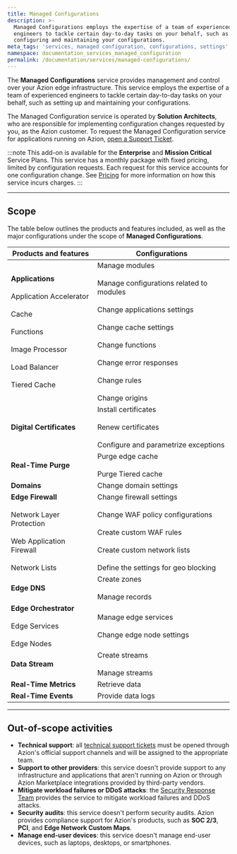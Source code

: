 ```yaml
---
title: Managed Configurations
description: >-
  Managed Configurations employs the expertise of a team of experienced
  engineers to tackle certain day-to-day tasks on your behalf, such as
  configuring and maintaining your configurations.
meta_tags: 'services, managed configuration, configurations, settings'
namespace: documentation_services_managed_configuration
permalink: /documentation/services/managed-configurations/
---
```


The **Managed Configurations** service provides management and control over your Azion edge infrastructure. This service employs the expertise of a team of experienced engineers to tackle certain day-to-day tasks on your behalf, such as setting up and maintaining your configurations.

The Managed Configuration service is operated by **Solution Architects**, who are responsible for implementing configuration changes requested by you, as the Azion customer. To request the Managed Configuration service for applications running on Azion, [open a Support Ticket](https://tickets.azion.com/en/support/login). 

:::note
This add-on is available for the **Enterprise** and **Mission Critical** Service Plans. This service has a monthly package with fixed pricing, limited by configuration requests. Each request for this service accounts for one configuration change. See [Pricing](/en/documentation/products/pricing/) for more information on how this service incurs charges.
:::

---

## Scope

The table below outlines the products and features included, as well as the major configurations under the scope of **Managed Configurations**.

| Products and features | Configurations |
| --- | --- |
| **Applications**<br></br>Application Accelerator <br></br>Cache<br></br>Functions<br></br>Image Processor<br></br>Load Balancer<br></br>Tiered Cache | Manage modules <br></br>Manage configurations related to modules<br></br>Change applications settings<br></br>Change cache settings<br></br>Change functions<br></br>Change error responses<br></br>Change rules<br></br>Change origins |
| **Digital Certificates** | Install certificates<br></br>Renew certificates<br></br>Configure and parametrize exceptions |
| **Real-Time Purge** | Purge edge cache<br></br>Purge Tiered cache |
| **Domains** | Change domain settings |
| **Edge Firewall**<br></br>Network Layer Protection<br></br>Web Application Firewall<br></br>Network Lists | Change firewall settings<br></br>Change WAF policy configurations<br></br>Create custom WAF rules<br></br>Create custom network lists<br></br>Define the settings for geo blocking |
| **Edge DNS** | Create zones<br></br>Manage records | 
| **Edge Orchestrator**<br></br>Edge Services<br></br>Edge Nodes | Manage edge services <br></br>Change edge node settings |
| **Data Stream** | Create streams<br></br>Manage streams |
| **Real-Time Metrics** | Retrieve data |
| **Real-Time Events** | Provide data logs |

---

## Out-of-scope activities

- **Technical support**: all [technical support tickets](/en/documentation/products/guides/open-tickets/) must be opened through Azion's official support channels and will be assigned to the appropriate team.
- **Support to other providers**: this service doesn't provide support to any infrastructure and applications that aren't running on Azion or through Azion Marketplace integrations provided by third-party vendors.
- **Mitigate workload failures or DDoS attacks**: the [Security Response Team](/en/documentation/services/security-response-team/) provides the service to mitigate workload failures and DDoS attacks.
- **Security audits**: this service doesn't perform security audits. Azion provides compliance support for Azion's products, such as **SOC 2/3**, **PCI**, and **Edge Network Custom Maps**.
- **Manage end-user devices**: this service doesn't manage end-user devices, such as laptops, desktops, or smartphones.
